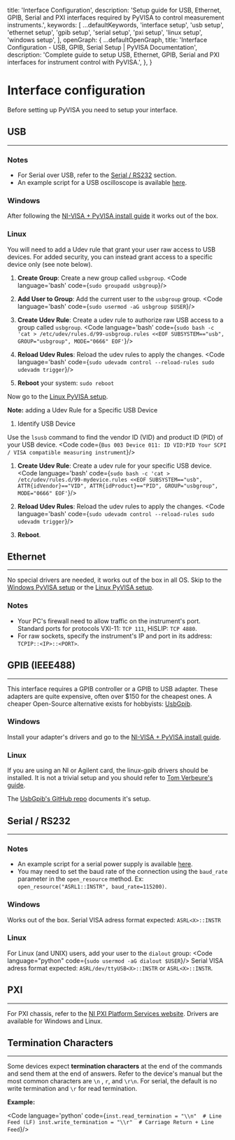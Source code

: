 
   title: 'Interface Configuration',
   description: 'Setup guide for USB, Ethernet, GPIB, Serial and PXI interfaces required by PyVISA to control measurement instruments.',
   keywords: [
      ...defaultKeywords,
      'interface setup',
      'usb setup',
      'ethernet setup',
      'gpib setup',
      'serial setup',
      'pxi setup',
      'linux setup',
      'windows setup',
   ],
   openGraph: {
      ...defaultOpenGraph,
      title: 'Interface Configuration - USB, GPIB, Serial Setup | PyVISA Documentation',
      description: 'Complete guide to setup USB, Ethernet, GPIB, Serial and PXI interfaces for instrument control with PyVISA.',
   },
}


# Interface configuration

Before setting up PyVISA you need to setup your interface.

## USB
---
### Notes
- For Serial over USB, refer to the [Serial / RS232](#serial-rs-232) section.
- An example script for a USB oscilloscope is available [here](/oscilloscope-example).

### Windows

After following the [NI-VISA + PyVISA install guide](/windows-setup) it works out of the box.

### Linux
You will need to add a Udev rule that grant your user raw access to USB devices.
For added security, you can instead grant access to a specific device only (see note below).

1. **Create Group**: Create a new group called `usbgroup`.
   <Code language='bash' code={`sudo groupadd usbgroup`}/>

1. **Add User to Group**: Add the current user to the `usbgroup` group.
   <Code language='bash' code={`sudo usermod -aG usbgroup $USER`}/>

1. **Create Udev Rule**: Create a udev rule to authorize raw USB access to a group called `usbgroup`.
<Code language='bash' code={`sudo bash -c 'cat > /etc/udev/rules.d/99-usbgroup.rules <<EOF
   SUBSYSTEM=="usb", GROUP="usbgroup", MODE="0666"
   EOF'`}/>

1. **Reload Udev Rules**: Reload the udev rules to apply the changes.
   <Code language='bash' code={`sudo udevadm control --reload-rules
   sudo udevadm trigger`}/>

1. **Reboot** your system: `sudo reboot`

Now go to the [Linux PyVISA setup](/linux-setup).

**Note:** adding a Udev Rule for a Specific USB Device

1. Identify USB Device

Use the `lsusb` command to find the vendor ID (VID) and product ID (PID) of your USB device.
   <Code code={`Bus 003 Device 011: ID VID:PID Your SCPI / VISA compatible measuring instrument`}/>

1. **Create Udev Rule**: Create a udev rule for your specific USB device.
   <Code language='bash' code={`sudo bash -c 'cat > /etc/udev/rules.d/99-mydevice.rules <<EOF
   SUBSYSTEM=="usb", ATTR{idVendor}=="VID", ATTR{idProduct}=="PID", GROUP="usbgroup", MODE="0666"
   EOF'`}/>

1. **Reload Udev Rules**: Reload the udev rules to apply the changes.
   <Code language='bash' code={`sudo udevadm control --reload-rules
   sudo udevadm trigger`}/>

1. **Reboot**.

## Ethernet
---

No special drivers are needed, it works out of the box in all OS.
Skip to the [Windows PyVISA setup](/windows-setup) or the [Linux PyVISA setup](/linux-setup).

### Notes

- Your PC's firewall need to allow traffic on the instrument's port.
Standard ports for protocols VXI-11: `TCP 111`, HiSLIP: `TCP 4880`.
- For raw sockets, specify the instrument's IP and port in its address: `TCPIP::<IP>::<PORT>`.

## GPIB (IEEE488)
---
This interface requires a GPIB controller or a GPIB to USB adapter.
These adapters are quite expensive, often over $150 for the cheapest ones.
A cheaper Open-Source alternative exists for hobbyists: [UsbGpib](https://github.com/xyphro/UsbGpib).

### Windows

Install your adapter's drivers and go to the [NI-VISA + PyVISA install guide](/windows-setup).

### Linux

If you are using an NI or Agilent card, the linux-gpib drivers should be installed.
It is not a trivial setup and you should refer to [Tom Verbeure's guide](https://tomverbeure.github.io/2023/01/29/Installing-Linux-GPIB-Drivers-for-the-Agilent-82357B.html).

The [UsbGpib's GitHub repo](https://github.com/xyphro/UsbGpib/tree/master/SW/NiceGUI) documents it's setup.

## Serial / RS232
---
### Notes
- An example script for a serial power supply is available [here](/power-supply-example).
- You may need to set the baud rate of the connection using the `baud_rate` parameter in the `open_resource` method. Ex: `open_resource("ASRL1::INSTR", baud_rate=115200)`.

### Windows

Works out of the box.
Serial VISA adress format expected: `ASRL<X>::INSTR`

### Linux
For Linux (and UNIX) users, add your user to the `dialout` group: 
<Code language="python" code={`sudo usermod -aG dialout $USER`}/>
Serial VISA adress format expected: `ASRL/dev/ttyUSB<X>::INSTR` or `ASRL<X>::INSTR`.

## PXI
---
For PXI chassis, refer to the [NI PXI Platform Services website](https://www.ni.com/en/support/downloads/drivers/download.pxi-platform-services.html).
Drivers are available for Windows and Linux.

## Termination Characters
---

Some devices expect **termination characters** at the end of the commands and send them at the end of answers.
Refer to the device's manual but the most common characters are `\n` , `r`, and `\r\n`.
For serial, the default is no write termination and `\r` for read termination.

**Example:**

<Code language='python' code={`inst.read_termination = "\\n"  # Line Feed (LF)
inst.write_termination = "\\r"  # Carriage Return + Line Feed`}/>